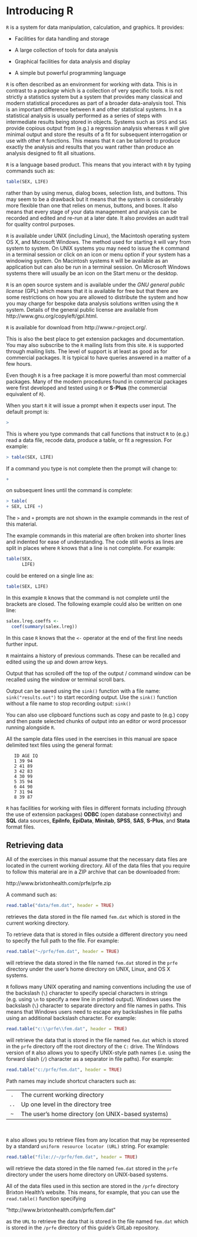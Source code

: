# Introducing R {-}

`R` is a system for data manipulation, calculation, and graphics. It provides:

* Facilities for data handling and storage

* A large collection of tools for data analysis

* Graphical facilities for data analysis and display

* A simple but powerful programming language

`R` is often described as an environment for working with data. This is in contrast to a *package* which is a collection of very specific tools. `R` is not strictly a statistics system but a system that provides many classical and modern statistical procedures as part of a broader data-analysis tool. This is an important difference between `R` and other statistical systems. In `R` a statistical analysis is usually performed as a series of steps with intermediate results being stored in objects. Systems such as `SPSS` and `SAS` provide copious output from (e.g.) a regression analysis whereas `R` will give minimal output and store the results of a fit for subsequent interrogation or use with other `R` functions. This means that `R` can be tailored to produce exactly the analysis and results that you want rather than produce an analysis designed to fit all situations.

`R` is a language based product. This means that you interact with `R` by typing commands such as: 

```r
table(SEX, LIFE)
```

rather than by using menus, dialog boxes, selection lists, and buttons. This may seem to be a drawback but it means that the system is considerably more flexible than one that relies on menus, buttons, and boxes. It also means that every stage of your data management and analysis can be recorded and edited and re-run at a later date. It also provides an audit trail for quality control purposes.

`R` is available under UNIX (including Linux), the Macintosh operating system OS X, and Microsoft Windows. The method used for starting `R` will vary from system to system. On UNIX systems you may need to issue the `R` command in a terminal session or click on an icon or menu option if your system has a windowing system. On Macintosh systems `R` will be available as an application but can also be run in a terminal session. On Microsoft Windows systems there will usually be an icon on the Start menu or the desktop.

`R` is an open source system and is available under the *GNU general public license* (GPL) which means that it is available for free but that there are some restrictions on how you are allowed to distribute the system and how you may charge for bespoke data analysis solutions written using the `R` system. Details of the general public license are available from http://www.gnu.org/copyleft/gpl.html.

`R` is available for download from http://www.r-project.org/.

This is also the best place to get extension packages and documentation. You may also subscribe to the `R` mailing lists from this site. `R` is supported through mailing lists. The level of support is at least as good as for commercial packages. It is typical to have queries answered in a matter of a few hours.

Even though `R` is a free package it is more powerful than most commercial packages. Many of the modern procedures found in commercial packages were first developed and tested using `R` or **S-Plus** (the commercial equivalent of `R`).


When you start `R` it will issue a prompt when it expects user input. The default prompt is:

```r
>
```

This is where you type commands that call functions that instruct `R` to (e.g.) read a data file, recode data, produce a table, or fit a regression. For example:

```r
> table(SEX, LIFE)
```

If a command you type is not complete then the prompt will change to:

```r
+
```

on subsequent lines until the command is complete:

```r
> table(
+ SEX, LIFE +)
```

The `>` and `+` prompts are not shown in the example commands in the rest of this material.

The example commands in this material are often broken into shorter lines and indented for ease of understanding. The code still works as lines are split in places where `R` knows that a line is not complete. For example:

```r
table(SEX,
      LIFE)
```

could be entered on a single line as:

```r
table(SEX, LIFE)
```

In this example `R` knows that the command is not complete until the brackets are closed. The following example could also be written on one line:

```r
salex.lreg.coeffs <-
  coef(summary(salex.lreg))
```

In this case `R` knows that the `<-` operator at the end of the first line needs further input.

`R` maintains a history of previous commands. These can be recalled and edited using the up and down arrow
keys.

Output that has scrolled off the top of the output / command window can be recalled using the window or terminal scroll bars.

Output can be saved using the `sink()` function with a file name: `sink("results.out")` to start recording output. Use the `sink()` function without a file name to stop recording output: `sink()`

You can also use clipboard functions such as copy and paste to (e.g.) copy and then paste selected chunks of output into an editor or word processor running alongside `R`.

All the sample data files used in the exercises in this manual are space delimited text files using the general
format:

```
   ID AGE IQ
   1 39 94
   2 41 89
   3 42 83
   4 30 99
   5 35 94
   6 44 90
   7 31 94
   8 39 87
```

`R` has facilities for working with files in different formats including (through the use of extension packages) **ODBC** (open database connectivity) and **SQL** data sources, **EpiInfo**, **EpiData**, **Minitab**, **SPSS**, **SAS**, **S-Plus**, and **Stata** format files.


## Retrieving data

All of the exercises in this manual assume that the necessary data files are located in the current working directory.
All of the data files that you require to follow this material are in a ZIP archive that can be downloaded from:

http://www.brixtonhealth.com/prfe/prfe.zip

A command such as:

```r
read.table("data/fem.dat", header = TRUE)
```

retrieves the data stored in the file named `fem.dat` which is stored in the current working directory.

To retrieve data that is stored in files outside a different directory you need to specify the full path to the file. For example:

```r
read.table("~/prfe/fem.dat", header = TRUE)
```

will retrieve the data stored in the file named `fem.dat` stored in the `prfe` directory under the user’s home directory on UNIX, Linux, and OS X systems.

`R` follows many UNIX operating and naming conventions including the use of the backslash (`\`) character to specify special characters in strings (e.g. using `\n` to specify a new line in printed output). Windows uses the backslash (`\`) character to separate directory and file names in paths. This means that Windows users need to escape any backslashes in file paths using an additional backslash character. For example:

```r
read.table("c:\\prfe\\fem.dat", header = TRUE)
```

will retrieve the data that is stored in the file named `fem.dat` which is stored in the `prfe` directory off the root directory of the `C:` drive. The Windows version of `R` also allows you to specify UNIX-style path names (i.e. using the forward slash (`/`) character as a separator in file paths). For example:

```r
read.table("c:/prfe/fem.dat", header = TRUE)
```

Path names may include shortcut characters such as:
<br/>

|      |                                                   |  
|:----:|:--------------------------------------------------|
| `.`  | The current working directory                     |
| `..` | Up one level in the directory tree                |
| `~`  | The user's home directory (on UNIX-based systems) |
<br/>

`R` also allows you to retrieve files from any location that may be represented by a standard `uniform resource locator (URL)` string. For example:

```r
read.table("file://~/prfe/fem.dat", header = TRUE)
```

will retrieve the data stored in the file named `fem.dat` stored in the `prfe` directory under the users home directory on UNIX-based systems.

All of the data files used in this section are stored in the `/prfe` directory Brixton Health’s website. This means, for example, that you can use the `read.table()` function specifying 

"http://www.brixtonhealth.com/prfe/fem.dat"

as the `URL` to retrieve the data that is stored in the file named `fem.dat` which is stored in the `/prfe` directory of this guide's GitLab repository.
